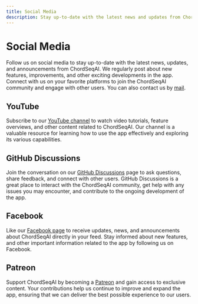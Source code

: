 ```yaml
---
title: Social Media
description: Stay up-to-date with the latest news and updates from ChordSeqAI by following us on social media.
---
```


# Social Media

Follow us on social media to stay up-to-date with the latest news, updates, and announcements from ChordSeqAI. We regularly post about new features, improvements, and other exciting developments in the app. Connect with us on your favorite platforms to join the ChordSeqAI community and engage with other users. You can also contact us by [mail](mailto:petr.ivan.junior@gmail.com).

## YouTube

Subscribe to our [YouTube channel](https://www.youtube.com/@xenomuse-dev) to watch video tutorials, feature overviews, and other content related to ChordSeqAI. Our channel is a valuable resource for learning how to use the app effectively and exploring its various capabilities.

## GitHub Discussions

Join the conversation on our [GitHub Discussions](https://github.com/PetrIvan/chord-seq-ai-app/discussions) page to ask questions, share feedback, and connect with other users. GitHub Discussions is a great place to interact with the ChordSeqAI community, get help with any issues you may encounter, and contribute to the ongoing development of the app.

## Facebook

Like our [Facebook page](https://www.facebook.com/xenomuse.dev) to receive updates, news, and announcements about ChordSeqAI directly in your feed. Stay informed about new features, and other important information related to the app by following us on Facebook.

## Patreon

Support ChordSeqAI by becoming a [Patreon](https://patreon.com/XenoMuse) and gain access to exclusive content. Your contributions help us continue to improve and expand the app, ensuring that we can deliver the best possible experience to our users.